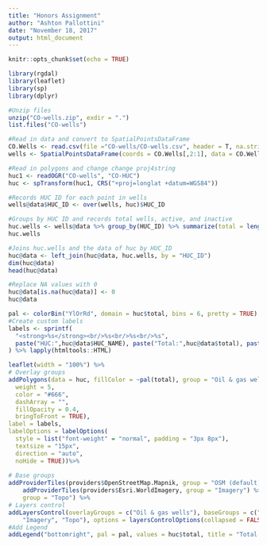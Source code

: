 ---
title: "Honors Assignment"
author: "Ashton Pallottini"
date: "November 18, 2017"
output: html_document
---

```{r setup, include=FALSE}
knitr::opts_chunk$set(echo = TRUE)
```

```{r, warning=FALSE, message=FALSE}
library(rgdal)
library(leaflet)
library(sp)
library(dplyr)
```

```{r}
#Unzip files
unzip("CO-wells.zip", exdir = ".")
list.files("CO-wells")

#Read in data and convert to SpatialPointsDataFrame
CO.Wells <- read.csv(file ="CO-wells/CO-wells.csv", header = T, na.strings = "NA")
wells <- SpatialPointsDataFrame(coords = CO.Wells[,2:1], data = CO.Wells, proj4string = CRS("+proj=longlat +datum=WGS84"))

#Read in polygons and change change proj4string
huc1 <- readOGR("CO-wells", "CO-HUC")
huc <- spTransform(huc1, CRS("+proj=longlat +datum=WGS84"))

#Records HUC ID for each point in wells
wells@data$HUC_ID <- over(wells, huc)$HUC_ID

#Groups by HUC ID and records total wells, active, and inactive
huc.wells <- wells@data %>% group_by(HUC_ID) %>% summarize(total = length(Facil_Stat), active = sum(Facil_Stat == "AC" | Facil_Stat == "PR"), inactive = total  - active)
huc.wells
```

```{r}
#Joins huc.wells and the data of huc by HUC_ID
huc@data <- left_join(huc@data, huc.wells, by = "HUC_ID")
dim(huc@data)
head(huc@data)
```

```{r}
#Replace NA values with 0
huc@data[is.na(huc@data)] <- 0
huc@data
```

```{r}
pal <- colorBin("YlOrRd", domain = huc$total, bins = 6, pretty = TRUE)
#Create custom labels
labels <- sprintf(
  "<strong>%s</strong><br/>%s<br/>%s<br/>%s",
  paste("HUC:",huc@data$HUC_NAME), paste("Total:",huc@data$total), paste("Active:",huc@data$active), paste("Inactive:",huc@data$inactive)
) %>% lapply(htmltools::HTML)

leaflet(width = "100%") %>% 
# Overlay groups
addPolygons(data = huc, fillColor = ~pal(total), group = "Oil & gas wells", fillOpacity = .4, color = "white", opacity = 1, weight = 2, dashArray = "3", highlight = highlightOptions(
  weight = 5,
  color = "#666",
  dashArray = "",
  fillOpacity = 0.4,
  bringToFront = TRUE),
label = labels,
labelOptions = labelOptions(
  style = list("font-weight" = "normal", padding = "3px 8px"),
  textsize = "15px",
  direction = "auto",
  noHide = TRUE))%>% 
    
# Base groups
addProviderTiles(providers$OpenStreetMap.Mapnik, group = "OSM (default)") %>% 
    addProviderTiles(providers$Esri.WorldImagery, group = "Imagery") %>% addProviderTiles(providers$Esri.WorldTopoMap, 
    group = "Topo") %>% 
# Layers control
addLayersControl(overlayGroups = c("Oil & gas wells"), baseGroups = c("OSM (default)", 
    "Imagery", "Topo"), options = layersControlOptions(collapsed = FALSE)) %>%
#Add Legend
addLegend("bottomright", pal = pal, values = huc$total, title = "Total number of gas and oil<br>wells by USGS HUC")
```

